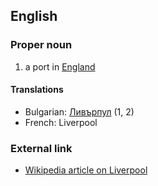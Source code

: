 ==English==

===Proper noun===

# a port in [[England]]

====Translations====

*Bulgarian: [[Ливърпул]] (1, 2)
*French: Liverpool

===External link===

*[[wikipedia:en:Liverpool|Wikipedia article on Liverpool]]